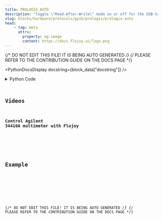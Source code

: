 ```yaml
---
title: PROLOGIX_AUTO
description: "Toggle \"Read-After-Write\" mode on or off for the USB-to-GPIB adapter."
slug: blocks/hardware/protocols/gpib/prologix/prologix-auto
head:
    - tag: meta
      attrs:
        property: og:image
        content: https://docs.flojoy.ai/logo.png
---
```


{/* DO NOT EDIT THIS FILE! IT IS BEING AUTO GENERATED */}
{/* PLEASE REFER TO THE CONTRIBUTION GUIDE ON THE DOCS PAGE */}


<PythonDocsDisplay docstring={block_data["docstring"]} />
<details>
<summary>Python Code</summary>



<Code code={pythonCode} lang="py" wrap theme="dracula" />

[Find this Flojoy Block on GitHub](https://github.com/flojoy-ai/blocks/blob/main/blocks/HARDWARE/PROTOCOLS/GPIB/PROLOGIX/PROLOGIX_AUTO/PROLOGIX_AUTO.py)

</details>

## Videos


### Control Agilent 34410A multimeter with Flojoy

<div className="not-content">
<YouTube id="https://www.youtube.com/watch?v=jaN89-ijxL0" />
</div>

## Example


<GetHelpWidget />


<AppDisplay app={app} blockName="PROLOGIX_AUTO" client:visible />


<Example />

{/* DO NOT EDIT THIS FILE! IT IS BEING AUTO GENERATED */}
{/* PLEASE REFER TO THE CONTRIBUTION GUIDE ON THE DOCS PAGE */}

